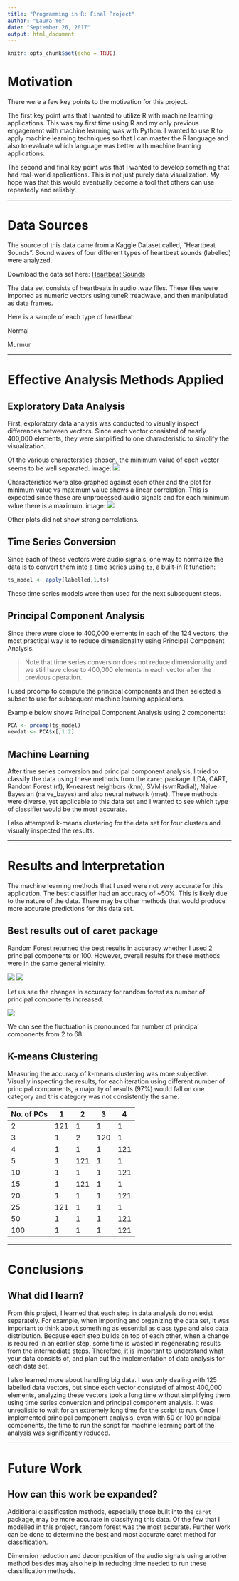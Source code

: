 ```yaml
---
title: "Programming in R: Final Project"
author: "Laura Ye"
date: "September 26, 2017"
output: html_document
---
```


```r
knitr::opts_chunk$set(echo = TRUE)
```

# Motivation

There were a few key points to the motivation for this project.

The first key point was that I wanted to utilize R with machine learning applications. This was my first time using R and my only previous engagement with machine learning was with Python. I wanted to use R to apply machine learning techniques so that I can master the R language and also to evaluate which language was better with machine learning applications.

The second and final key point was that I wanted to develop something that had real-world applications. This is not just purely data visualization. My hope was that this would eventually become a tool that others can use repeatedly and reliably.

***

# Data Sources

The source of this data came from a Kaggle Dataset called, "Heartbeat Sounds". Sound waves of four different types of heartbeat sounds (labelled) were analyzed.

Download the data set here: [Heartbeat Sounds](http://www.kaggle.com/kinguistics/heartbeat-sounds)

The data set consists of heartbeats in audio .wav files. These files were imported as numeric vectors using tuneR::readwave, and then manipulated as data frames.

Here is a sample of each type of heartbeat:

Normal

Murmur



***

# Effective Analysis Methods Applied

## Exploratory Data Analysis

First, exploratory data analysis was conducted to visually inspect differences between vectors. Since each vector consisted of nearly 400,000 elements, they were simplified to one characteristic to simplify the visualization.

Of the various characterstics chosen, the minimum value of each vector seems to be well separated.
image: ![](C:\Users\lye\Downloads\R folder\Sorted_min.png)

Characteristics were also graphed against each other and the plot for minimum value vs maximum value shows a linear correlation. This is expected since these are unprocessed audio signals and for each minimum value there is a maximum.
image: ![](C:\Users\lye\Downloads\R folder\max(x) vs min.jpg)

Other plots did not show strong correlations.

## Time Series Conversion

Since each of these vectors were audio signals, one way to normalize the data is to convert them into a time series using ```ts```, a built-in R function:

```r
ts_model <- apply(labelled,1,ts)
```

These time series models were then used for the next subsequent steps.

## Principal Component Analysis

Since there were close to 400,000 elements in each of the 124 vectors, the most practical way is to reduce dimensionality using Principal Component Analysis. 

> Note that time series conversion does not reduce dimensionality and we still have close to 400,000 elements in each vector after the previous operation.

I used prcomp to compute the principal components and then selected a subset to use for subsequent machine learning applications.

Example below shows Principal Component Analysis using 2 components:
```r
PCA <- prcomp(ts_model)
newdat <- PCA$x[,1:2]
```

## Machine Learning

After time series conversion and principal component analysis, I tried to classify the data using these methods from the ```caret``` package: LDA, CART, Random Forest (rf), K-nearest neighbors (knn), SVM (svmRadial), Naive Bayesian (naive_bayes) and also neural network (nnet). These methods were diverse, yet applicable to this data set and I wanted to see which type of classifier would be the most accurate.

I also attempted k-means clustering for the data set for four clusters and visually inspected the results.

***

# Results and Interpretation

The machine learning methods that I used were not very accurate for this application. The best classifier had an accuracy of ~50%. This is likely due to the nature of the data. There may be other methods that would produce more accurate predictions for this data set. 

## Best results out of ```caret``` package

Random Forest returned the best results in accuracy whether I used 2 principal components or 100. However, overall results for these methods were in the same general vicinity.

![](C:/Users/lye/Downloads/R folder/TS_PC2.png)
![](C:/Users/lye/Downloads/R folder/TS_PC100.png)

Let us see the changes in accuracy for random forest as number of principal components increased.

![](C:\Users\lye\Downloads\R folder\Acc_PC_RandomForest.png)

We can see the fluctuation is pronounced for number of principal components from 2 to 68.

## K-means Clustering

Measuring the accuracy of k-means clustering was more subjective. Visually inspecting the results, for each iteration using different number of principal components, a majority of results (97%) would fall on one category and this category was not consistently the same.

No. of PCs | 1 | 2 | 3 | 4 
-----------|---|---|---|---
2 | 121 | 1 | 1 | 1
3 | 1 | 2 | 120 | 1
4 | 1 | 1 | 1 | 121
5 | 1 | 121 | 1 | 1
10 | 1 | 1 | 1 | 121
15 | 1 | 121 | 1 | 1
20 | 1 | 1 | 1 | 121
25 | 121 | 1 | 1 | 1
50 | 1 | 1 | 1 | 121
100 | 1 | 1 | 1 | 121

***

# Conclusions

## What did I learn?

From this project, I learned that each step in data analysis do not exist separately. For example, when importing and organizing the data set, it was important to think about something as essential as class type and also data distribution. Because each step builds on top of each other, when a change is required in an earlier step, some time is wasted in regenerating results from the intermediate steps. Therefore, it is important to understand what your data consists of, and plan out the implementation of data analysis for each data set.

I also learned more about handling big data. I was only dealing with 125 labelled data vectors, but since each vector consisted of almost 400,000 elements, analyzing these vectors took a long time without simplifying them using time series conversion and principal component analysis. It was unrealistic to wait for an extremely long time for the script to run. Once I implemented principal component analysis, even with 50 or 100 principal components, the time to run the script for machine learning part of the analysis was significantly reduced.

***

# Future Work

## How can this work be expanded?

Additional classification methods, especially those built into the ```caret``` package, may be more accurate in classifying this data. Of the few that I modelled in this project, random forest was the most accurate. Further work can be done to determine the best and most accurate caret method for classification. 

Dimension reduction and decomposition of the audio signals using another method besides  may also help in reducing time needed to run these classification methods.